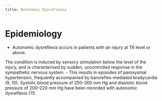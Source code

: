 ```yaml
---
title: Autonomic Dysreflexia
---
```



# Epidemiology

- Autonomic dysreflexia occurs in patients with an injury at T6 level or above. 


The condition is induced by sensory stimulation below the level of the injury, and is characterised by sudden, uncontrolled response in the sympathetic nervous system.
- This results in episodes of paroxysmal hypertension, frequently accompanied by baroreflex-mediated bradycardia (9, 10). Systolic blood pressure of 250–300 mm Hg and diastolic blood pressure of 200–220 mm Hg have been recorded with autonomic dysreflexia (11).